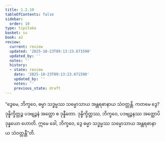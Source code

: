 ```yaml
---
title: 1.2.10
tableOfContents: false
sidebar:
  order: 10
type: tipitaka
basket: su
book: a2
review:
  current: review
  updated: '2025-10-23T09:13:23.671590'
  updated_by: ''
  notes: ''
  history:
  - state: review
    date: '2025-10-23T09:13:23.671590'
    updated_by: ''
    notes: ''
    previous_state: draft
---
```



<ReviewStatus review={frontmatter.review} showDetails={true} />

<HypothesisAnnotation frontmatter={frontmatter} />

<DynamicBreadcrumb />

<Division number="20" book="a2" e="ch" v="15" p="60">

<Paragraph number="51" book="a2">
“ဒွေမေ, ဘိက္ခဝေ, ဓမ္မာ သဒ္ဓမ္မဿ သမ္မောသာယ အန္တရဓာနာယ သံဝတ္တန္တိ. ကတမေ ဒွေ? ဒုန္နိက္ခိတ္တဉ္စ ပဒဗျဉ္ဇနံ အတ္ထော စ ဒုန္နီတော. ဒုန္နိက္ခိတ္တဿ, ဘိက္ခဝေ, ပဒဗျဉ္ဇနဿ အတ္ထောပိ ဒုန္နယော ဟောတိ. ဣမေ ခေါ, ဘိက္ခဝေ, ဒွေ ဓမ္မာ သဒ္ဓမ္မဿ သမ္မောသာယ အန္တရဓာနာယ သံဝတ္တန္တီ”တိ.
</Paragraph>
</Division>